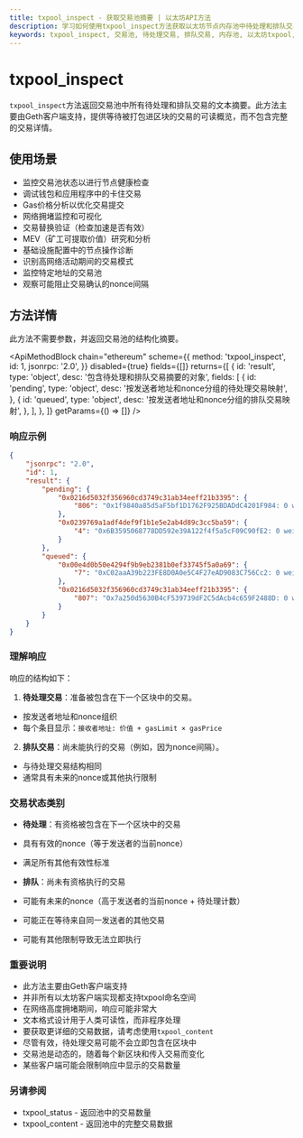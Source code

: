 ```yaml
---
title: txpool_inspect - 获取交易池摘要 | 以太坊API方法
description: 学习如何使用txpool_inspect方法获取以太坊节点内存池中待处理和排队交易的可读概览，用于监控和诊断。
keywords: txpool_inspect, 交易池, 待处理交易, 排队交易, 内存池, 以太坊txpool, geth, 交易摘要, 以太坊内存池, 交易检查, 区块链交易, 内存池概览, 待处理交易分析, 交易队列, gas价格监控, nonce跟踪, 以太坊交易检查
---
```


# txpool_inspect

`txpool_inspect`方法返回交易池中所有待处理和排队交易的文本摘要。此方法主要由Geth客户端支持，提供等待被打包进区块的交易的可读概览，而不包含完整的交易详情。

## 使用场景

- 监控交易池状态以进行节点健康检查
- 调试钱包和应用程序中的卡住交易
- Gas价格分析以优化交易提交
- 网络拥堵监控和可视化
- 交易替换验证（检查加速是否有效）
- MEV（矿工可提取价值）研究和分析
- 基础设施配置中的节点操作诊断
- 识别高网络活动期间的交易模式
- 监控特定地址的交易池
- 观察可能阻止交易确认的nonce间隔

## 方法详情

此方法不需要参数，并返回交易池的结构化摘要。

<ApiMethodBlock
	chain="ethereum"
	scheme={{
		method: 'txpool_inspect',
		id: 1,
		jsonrpc: '2.0',
	}}
	disabled={true}
	fields={[]}
	returns={[
		{
			id: 'result',
			type: 'object',
			desc: '包含待处理和排队交易摘要的对象',
			fields: [
				{
					id: 'pending',
					type: 'object',
					desc: '按发送者地址和nonce分组的待处理交易映射',
				},
				{
					id: 'queued',
					type: 'object',
					desc: '按发送者地址和nonce分组的排队交易映射',
				},
			],
		},
	]}
	getParams={() => []}
/>

### 响应示例

```json
{
	"jsonrpc": "2.0",
	"id": 1,
	"result": {
		"pending": {
			"0x0216d5032f356960cd3749c31ab34eeff21b3395": {
				"806": "0x1f9840a85d5aF5bf1D1762F925BDADdC4201F984: 0 wei + 21000 gas × 8000000000 wei"
			},
			"0x0239769a1adf4def9f1b1e5e2ab4d89c3cc5ba59": {
				"4": "0x6B3595068778DD592e39A122f4f5a5cF09C90fE2: 0 wei + 400000 gas × 10000000000 wei"
			}
		},
		"queued": {
			"0x00e4d0b50e4294f9b9eb2381b0ef33745f5a0a69": {
				"7": "0xC02aaA39b223FE8D0A0e5C4F27eAD9083C756Cc2: 0 wei + 21000 gas × 24200000000 wei"
			},
			"0x0216d5032f356960cd3749c31ab34eeff21b3395": {
				"807": "0x7a250d5630B4cF539739dF2C5dAcb4c659F2488D: 0 wei + 189000 gas × 3000000000 wei"
			}
		}
	}
}
```

### 理解响应

响应的结构如下：

1. **待处理交易**：准备被包含在下一个区块中的交易。

- 按发送者地址和nonce组织
- 每个条目显示：`接收者地址: 价值 + gasLimit × gasPrice`

2. **排队交易**：尚未能执行的交易（例如，因为nonce间隔）。

- 与待处理交易结构相同
- 通常具有未来的nonce或其他执行限制

### 交易状态类别

- **待处理**：有资格被包含在下一个区块中的交易
- 具有有效的nonce（等于发送者的当前nonce）
- 满足所有其他有效性标准

- **排队**：尚未有资格执行的交易
- 可能有未来的nonce（高于发送者的当前nonce + 待处理计数）
- 可能正在等待来自同一发送者的其他交易
- 可能有其他限制导致无法立即执行

### 重要说明

- 此方法主要由Geth客户端支持
- 并非所有以太坊客户端实现都支持txpool命名空间
- 在网络高度拥堵期间，响应可能非常大
- 文本格式设计用于人类可读性，而非程序处理
- 要获取更详细的交易数据，请考虑使用`txpool_content`
- 尽管有效，待处理交易可能不会立即包含在区块中
- 交易池是动态的，随着每个新区块和传入交易而变化
- 某些客户端可能会限制响应中显示的交易数量

### 另请参阅

- <Link to="/docs/ethereum/core-methods/txpool_status" title="获取内存池中的交易计数">txpool_status</Link> - 返回池中的交易数量
- <Link to="/docs/ethereum/core-methods/txpool_content" title="获取内存池中所有交易的详细信息">txpool_content</Link> - 返回池中的完整交易数据
